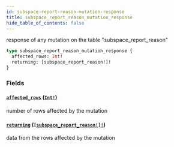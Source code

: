 ```yaml
---
id: subspace-report-reason-mutation-response
title: subspace_report_reason_mutation_response
hide_table_of_contents: false
---
```


response of any mutation on the table "subspace_report_reason"

```graphql
type subspace_report_reason_mutation_response {
  affected_rows: Int!
  returning: [subspace_report_reason!]!
}
```

### Fields

#### [`affected_rows`](#) ([`Int!`](../scalars/int))

number of rows affected by the mutation

#### [`returning`](#) ([`[subspace_report_reason!]!`](../objects/subspace-report-reason))

data from the rows affected by the mutation
